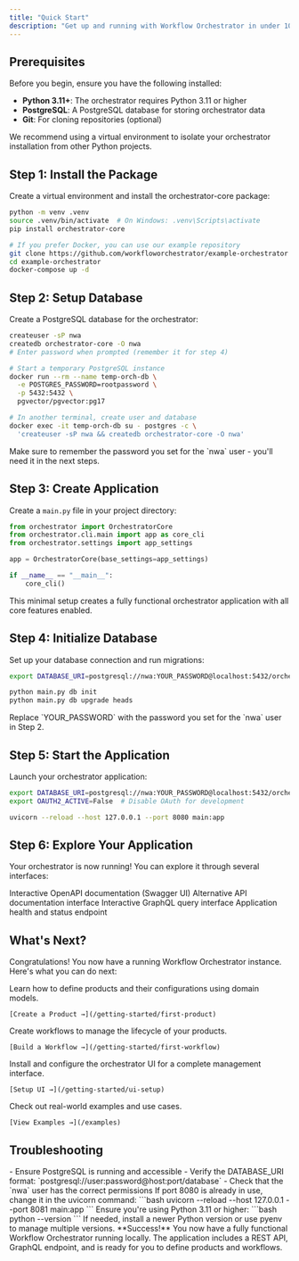 ```yaml
---
title: "Quick Start"
description: "Get up and running with Workflow Orchestrator in under 10 minutes"
---
```


## Prerequisites

Before you begin, ensure you have the following installed:

- **Python 3.11+**: The orchestrator requires Python 3.11 or higher
- **PostgreSQL**: A PostgreSQL database for storing orchestrator data
- **Git**: For cloning repositories (optional)

<Note>
We recommend using a virtual environment to isolate your orchestrator installation from other Python projects.
</Note>

## Step 1: Install the Package

Create a virtual environment and install the orchestrator-core package:

<CodeGroup>

```bash Terminal
python -m venv .venv
source .venv/bin/activate  # On Windows: .venv\Scripts\activate
pip install orchestrator-core
```

```bash Docker Alternative
# If you prefer Docker, you can use our example repository
git clone https://github.com/workfloworchestrator/example-orchestrator
cd example-orchestrator
docker-compose up -d
```

</CodeGroup>

## Step 2: Setup Database

Create a PostgreSQL database for the orchestrator:

<CodeGroup>

```bash Local PostgreSQL
createuser -sP nwa
createdb orchestrator-core -O nwa
# Enter password when prompted (remember it for step 4)
```

```bash Docker PostgreSQL
# Start a temporary PostgreSQL instance
docker run --rm --name temp-orch-db \
  -e POSTGRES_PASSWORD=rootpassword \
  -p 5432:5432 \
  pgvector/pgvector:pg17

# In another terminal, create user and database
docker exec -it temp-orch-db su - postgres -c \
  'createuser -sP nwa && createdb orchestrator-core -O nwa'
```

</CodeGroup>

<Warning>
Make sure to remember the password you set for the `nwa` user - you'll need it in the next steps.
</Warning>

## Step 3: Create Application

Create a `main.py` file in your project directory:

```python main.py
from orchestrator import OrchestratorCore
from orchestrator.cli.main import app as core_cli
from orchestrator.settings import app_settings

app = OrchestratorCore(base_settings=app_settings)

if __name__ == "__main__":
    core_cli()
```

<Tip>
This minimal setup creates a fully functional orchestrator application with all core features enabled.
</Tip>

## Step 4: Initialize Database

Set up your database connection and run migrations:

```bash
export DATABASE_URI=postgresql://nwa:YOUR_PASSWORD@localhost:5432/orchestrator-core

python main.py db init
python main.py db upgrade heads
```

<Note>
Replace `YOUR_PASSWORD` with the password you set for the `nwa` user in Step 2.
</Note>

## Step 5: Start the Application

Launch your orchestrator application:

```bash
export DATABASE_URI=postgresql://nwa:YOUR_PASSWORD@localhost:5432/orchestrator-core
export OAUTH2_ACTIVE=False  # Disable OAuth for development

uvicorn --reload --host 127.0.0.1 --port 8080 main:app
```

## Step 6: Explore Your Application

Your orchestrator is now running! You can explore it through several interfaces:

<CardGroup cols={2}>
  <Card
    title="API Documentation"
    icon="book"
    href="http://127.0.0.1:8080/api/docs"
  >
    Interactive OpenAPI documentation (Swagger UI)
  </Card>
  <Card
    title="ReDoc Documentation"
    icon="file-text"
    href="http://127.0.0.1:8080/api/redoc"
  >
    Alternative API documentation interface
  </Card>
  <Card
    title="GraphQL Playground"
    icon="code"
    href="http://127.0.0.1:8080/api/graphql"
  >
    Interactive GraphQL query interface
  </Card>
  <Card
    title="Health Check"
    icon="heart"
    href="http://127.0.0.1:8080/api/health"
  >
    Application health and status endpoint
  </Card>
</CardGroup>

## What's Next?

Congratulations! You now have a running Workflow Orchestrator instance. Here's what you can do next:

<Steps>
  <Step title="Create Your First Product">
    Learn how to define products and their configurations using domain models.

    [Create a Product →](/getting-started/first-product)
  </Step>

  <Step title="Build Your First Workflow">
    Create workflows to manage the lifecycle of your products.

    [Build a Workflow →](/getting-started/first-workflow)
  </Step>

  <Step title="Set Up the UI">
    Install and configure the orchestrator UI for a complete management interface.

    [Setup UI →](/getting-started/ui-setup)
  </Step>

  <Step title="Explore Examples">
    Check out real-world examples and use cases.

    [View Examples →](/examples)
  </Step>
</Steps>

## Troubleshooting

<AccordionGroup>
  <Accordion title="Database Connection Issues">
    - Ensure PostgreSQL is running and accessible
    - Verify the DATABASE_URI format: `postgresql://user:password@host:port/database`
    - Check that the `nwa` user has the correct permissions
  </Accordion>

  <Accordion title="Port Already in Use">
    If port 8080 is already in use, change it in the uvicorn command:
    ```bash
    uvicorn --reload --host 127.0.0.1 --port 8081 main:app
    ```
  </Accordion>

  <Accordion title="Python Version Issues">
    Ensure you're using Python 3.11 or higher:
    ```bash
    python --version
    ```
    If needed, install a newer Python version or use pyenv to manage multiple versions.
  </Accordion>
</AccordionGroup>

<Check>
**Success!** You now have a fully functional Workflow Orchestrator running locally. The application includes a REST API, GraphQL endpoint, and is ready for you to define products and workflows.
</Check>
